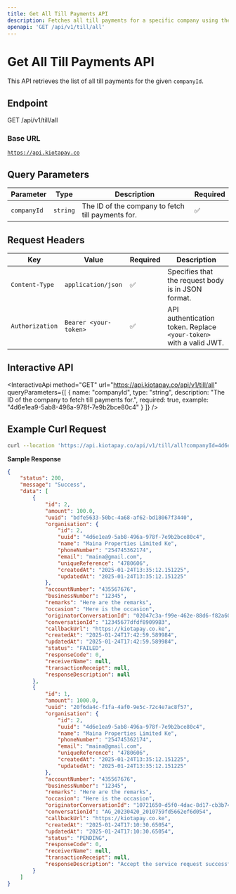 ```yaml
---
title: Get All Till Payments API
description: Fetches all till payments for a specific company using the `companyId`.
openapi: 'GET /api/v1/till/all'
---
```


# Get All Till Payments API

This API retrieves the list of all till payments for the given `companyId`.

## Endpoint

GET /api/v1/till/all

### Base URL

[`https://api.kiotapay.co`](https://api.kiotapay.co)

## Query Parameters

| Parameter   | Type     | Description                                       | Required |
| ----------- | -------- | ------------------------------------------------- | -------- |
| `companyId` | `string` | The ID of the company to fetch till payments for. | ✅        |

## **Request Headers**

| Key             | Value                 | Required | Description                                                        |
| --------------- | --------------------- | -------- | ------------------------------------------------------------------ |
| `Content-Type`  | `application/json`    | ✅        | Specifies that the request body is in JSON format.                 |
| `Authorization` | `Bearer <your-token>` | ✅        | API authentication token. Replace `<your-token>` with a valid JWT. |

## Interactive API

<InteractiveApi
  method="GET"
  url="https://api.kiotapay.co/api/v1/till/all"
  queryParameters={[
  {
    name: "companyId",
    type: "string",
    description: "The ID of the company to fetch till payments for.",
    required: true,
    example: "4d6e1ea9-5ab8-496a-978f-7e9b2bce80c4"
  }
]}
/>

## Example Curl Request

```bash
curl --location 'https://api.kiotapay.co/api/v1/till/all?companyId=4d6e1ea9-5ab8-496a-978f-7e9b2bce80c4'
```

**Sample Response**

```json
{
    "status": 200,
    "message": "Success",
    "data": [
        {
            "id": 2,
            "amount": 100.0,
            "uuid": "bdfe5633-50bc-4a68-af62-bd18067f3440",
            "organisation": {
                "id": 2,
                "uuid": "4d6e1ea9-5ab8-496a-978f-7e9b2bce80c4",
                "name": "Maina Properties Limited Ke",
                "phoneNumber": "254745362174",
                "email": "maina@gmail.com",
                "uniqueReference": "4780606",
                "createdAt": "2025-01-24T13:35:12.151225",
                "updatedAt": "2025-01-24T13:35:12.151225"
            },
            "accountNumber": "435567676",
            "businessNumber": "12345",
            "remarks": "Here are the remarks",
            "occasion": "Here is the occasion",
            "originatorConversationId": "02047c3a-f99e-462e-88d6-f82a608cc017",
            "conversationId": "12345677dfdf89099B3",
            "callbackUrl": "https://kiotapay.co.ke",
            "createdAt": "2025-01-24T17:42:59.589984",
            "updatedAt": "2025-01-24T17:42:59.589984",
            "status": "FAILED",
            "responseCode": 0,
            "receiverName": null,
            "transactionReceipt": null,
            "responseDescription": null
        },
        {
            "id": 1,
            "amount": 1000.0,
            "uuid": "20f6da4c-f1fa-4af0-9e5c-72c4e7ac8f57",
            "organisation": {
                "id": 2,
                "uuid": "4d6e1ea9-5ab8-496a-978f-7e9b2bce80c4",
                "name": "Maina Properties Limited Ke",
                "phoneNumber": "254745362174",
                "email": "maina@gmail.com",
                "uniqueReference": "4780606",
                "createdAt": "2025-01-24T13:35:12.151225",
                "updatedAt": "2025-01-24T13:35:12.151225"
            },
            "accountNumber": "435567676",
            "businessNumber": "12345",
            "remarks": "Here are the remarks",
            "occasion": "Here is the occasion",
            "originatorConversationId": "10721650-d5f0-4dac-8d17-cb3b74df34c8",
            "conversationId": "AG_20230420_2010759fd5662ef6d054",
            "callbackUrl": "https://kiotapay.co.ke",
            "createdAt": "2025-01-24T17:10:30.65054",
            "updatedAt": "2025-01-24T17:10:30.65054",
            "status": "PENDING",
            "responseCode": 0,
            "receiverName": null,
            "transactionReceipt": null,
            "responseDescription": "Accept the service request successfully."
        }
    ]
}
```